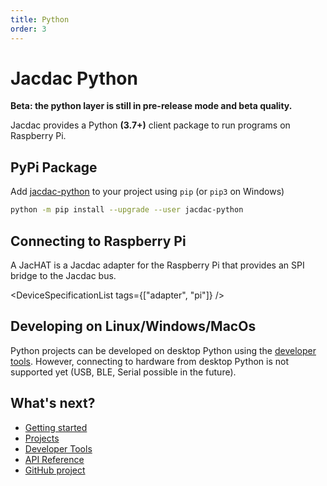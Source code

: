 ```yaml
---
title: Python
order: 3
---
```


# Jacdac Python

**Beta: the python layer is still in pre-release mode and beta quality.**

Jacdac provides a Python **(3.7+)** client package to run programs on Raspberry Pi.

## PyPi Package

Add [jacdac-python](https://pypi.org/project/jacdac-python/) to your project using `pip` (or `pip3` on Windows)

```bash copy
python -m pip install --upgrade --user jacdac-python
```

## Connecting to Raspberry Pi

A JacHAT is a Jacdac adapter for the Raspberry Pi that provides an SPI bridge to the Jacdac bus.

<DeviceSpecificationList tags={["adapter", "pi"]} />

## Developing on Linux/Windows/MacOs

Python projects can be developed on desktop Python using the [developer tools](/clients/python/devtools/).
However, connecting to hardware from desktop Python is not supported yet (USB, BLE, Serial possible in the future).

## What's next?

-   [Getting started](/clients/python/getting-started/)
-   [Projects](/clients/python/projects/)
-   [Developer Tools](/clients/python/devtools/)
-   [API Reference](https://jacdac-python.readthedocs.io/)
-   [GitHub project](https://github.com/microsoft/jacdac-python)
